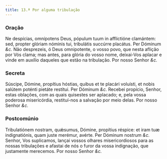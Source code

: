 ```yaml
---
title: 13.ª Por alguma tribulação
---
```


### Oração

<div class="grid grid-cols-2 gap-5">
  <span class="text-justify">
    Ne despícias, omnípotens Deus, pópulum tuum in afflictióne clamántem: sed,
    propter glóriam nóminis tui, tribulátis succúrre placátus. Per Dóminum
    <em>&c.</em>
  </span>
  <span class="text-justify">
    Não desprezeis, ó Deus omnipotente, o vosso povo, que nesta aflição por Vós
    clama; mas antes, para glória do vosso nome, deixai-Vos aplacar e vinde em
    auxílio daqueles que estão na tribulação. Por nosso Senhor <em>&c.</em>
  </span>
</div>

### Secreta

<div class="grid grid-cols-2 gap-5">
  <span class="text-justify">
    Súscipe, Dómine, propítius hóstias, quibus et te placári voluísti, et nobis
    salútem poténti pietáte restítui. Per Dóminum <em>&c.</em>
  </span>
  <span class="text-justify">
    Recebei propício, Senhor, estas oblações, com as quais quisestes ser
    aplacado; e, pela vossa poderosa misericórdia, restituí-nos a salvação por
    meio delas. Por nosso Senhor <em>&c.</em>
  </span>
</div>

### Postcomúnio

<div class="grid grid-cols-2 gap-5">
  <span class="text-justify">
    Tribulatiónem nostram, quǽsumus, Dómine, propítius réspice: et iram tuæ
    indignatiónis, quam juste merémur, avérte. Per Dóminum nostrum <em>&c.</em>
  </span>
  <span class="text-justify">
    Senhor, Vos suplicamos, lançai vossos olhares misericordiosos para as nossas
    tribulações e afastai de nós o furor da vossa indignação, que justamente
    merecemos. Por nosso Senhor <em>&c.</em>
  </span>
</div>
